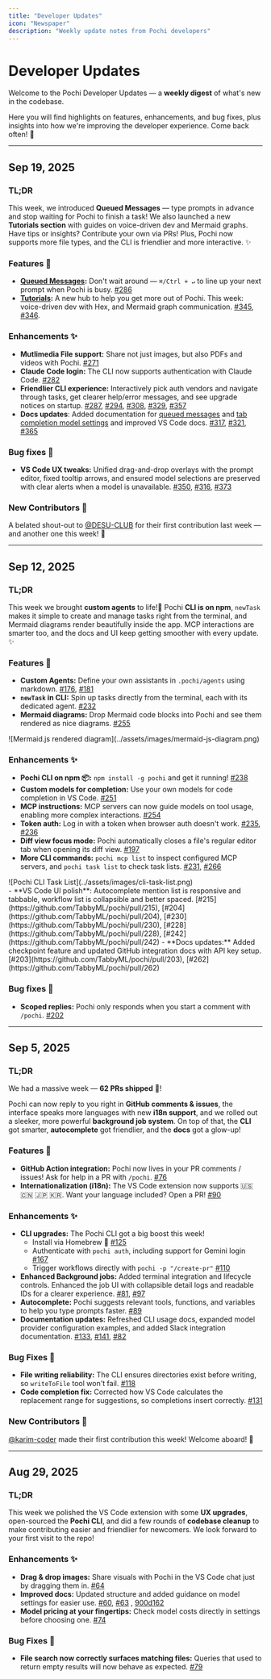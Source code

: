 ```yaml
---
title: "Developer Updates"
icon: "Newspaper"
description: "Weekly update notes from Pochi developers"
---
```


# Developer Updates

Welcome to the Pochi Developer Updates — a **weekly digest** of what's new in the codebase.

Here you will find highlights on features, enhancements, and bug fixes, plus insights into how we're improving the developer experience. Come back often! 👋

---

## Sep 19, 2025

### TL;DR

This week, we introduced **Queued Messages** — type prompts in advance and stop waiting for Pochi to finish a task! We also launched a new **Tutorials section** with guides on voice-driven dev and Mermaid graphs. Have tips or insights? Contribute your own via PRs! Plus, Pochi now supports more file types, and the CLI is friendlier and more interactive. ✨

### Features 🚀

- **[Queued Messages](https://docs.getpochi.com/queued-messages/):** Don't wait around — `⌘/Ctrl + ↵` to line up your next prompt when Pochi is busy. [#286](https://github.com/TabbyML/pochi/pull/286)
- **[Tutorials](https://docs.getpochi.com/tutorials/):** A new hub to help you get more out of Pochi. This week: voice-driven dev with Hex, and Mermaid graph communication. [#345](https://github.com/TabbyML/pochi/pull/345), [#346](https://github.com/TabbyML/pochi/pull/346).

### Enhancements ✨

- **Mutlimedia File support:** Share not just images, but also PDFs and videos with Pochi. [#271](https://github.com/TabbyML/pochi/pull/271)
- **Claude Code login:** The CLI now supports authentication with Claude Code. [#282](https://github.com/TabbyML/pochi/pull/282)
- **Friendlier CLI experience:** Interactively pick auth vendors and navigate through tasks, get clearer help/error messages, and see upgrade notices on startup. [#287](https://github.com/TabbyML/pochi/pull/287), [#294](https://github.com/TabbyML/pochi/pull/294), [#308](https://github.com/TabbyML/pochi/pull/308), [#329](https://github.com/TabbyML/pochi/pull/329), [#357](https://github.com/TabbyML/pochi/pull/357)
- **Docs updates**: Added documentation for [queued messages](https://docs.getpochi.com/queued-messages/) and [tab completion model settings](https://docs.getpochi.com/tab-completion/#tab-completion-model-settings) and improved VS Code docs. [#317](https://github.com/TabbyML/pochi/pull/317), [#321](https://github.com/TabbyML/pochi/pull/321), [#365](https://github.com/TabbyML/pochi/pull/365)

### Bug fixes 🐛

- **VS Code UX tweaks:** Unified drag-and-drop overlays with the prompt editor, fixed tooltip arrows, and ensured model selections are preserved with clear alerts when a model is unavailable. [#350](https://github.com/TabbyML/pochi/pull/350), [#316](https://github.com/TabbyML/pochi/pull/316), [#373](https://github.com/TabbyML/pochi/pull/373)

### New Contributors 🐾

A belated shout-out to [@DESU-CLUB](https://github.com/DESU-CLUB) for their first contribution last week — and another one this week! 🥳

---

## Sep 12, 2025

### TL;DR

This week we brought **custom agents** to life!🐣 Pochi **CLI is on npm**, `newTask` makes it simple to create and manage tasks right from the terminal, and Mermaid diagrams render beautifully inside the app. MCP interactions are smarter too, and the docs and UI keep getting smoother with every update. ✨

### Features 🚀

- **Custom Agents:** Define your own assistants in `.pochi/agents` using markdown. [#176](https://github.com/TabbyML/pochi/pull/176), [#181](https://github.com/TabbyML/pochi/pull/181)
- **`newTask` in CLI:** Spin up tasks directly from the terminal, each with its dedicated agent. [#232](https://github.com/TabbyML/pochi/pull/232)
- **Mermaid diagrams:** Drop Mermaid code blocks into Pochi and see them rendered as nice diagrams. [#255](https://github.com/TabbyML/pochi/pull/255)

<div className="w-4/7 md:ml-8 *:shadow-xl/30 *:rounded-lg">![Mermaid.js rendered diagram](../assets/images/mermaid-js-diagram.png)</div>

### Enhancements ✨

- **Pochi CLI on npm 📦:** `npm install -g pochi` and get it running! [#238](https://github.com/TabbyML/pochi/pull/238)
- **Custom models for completion:** Use your own models for code completion in VS Code. [#251](https://github.com/TabbyML/pochi/pull/251)
- **MCP instructions:** MCP servers can now guide models on tool usage, enabling more complex interactions. [#254](https://github.com/TabbyML/pochi/pull/254)
- **Token auth:** Log in with a token when browser auth doesn't work. [#235](https://github.com/TabbyML/pochi/pull/235), [#236](https://github.com/TabbyML/pochi/pull/236)
- **Diff view focus mode:** Pochi automatically closes a file's regular editor tab when opening its diff view. [#197](https://github.com/TabbyML/pochi/pull/197)
- **More CLI commands:** `pochi mcp list` to inspect configured MCP servers, and `pochi task list` to check task lists. [#231](https://github.com/TabbyML/pochi/pull/231), [#266](https://github.com/TabbyML/pochi/pull/266)
<div className="w-2/3">![Pochi CLI Task List](../assets/images/cli-task-list.png)</div>
- **VS Code UI polish**: Autocomplete mention list is responsive and tabbable, workflow list is collapsible and better spaced. [#215](https://github.com/TabbyML/pochi/pull/215), [#204](https://github.com/TabbyML/pochi/pull/204), [#230](https://github.com/TabbyML/pochi/pull/230), [#228](https://github.com/TabbyML/pochi/pull/228), [#242](https://github.com/TabbyML/pochi/pull/242)
- **Docs updates:** Added checkpoint feature and updated GitHub integration docs with API key setup. [#203](https://github.com/TabbyML/pochi/pull/203), [#262](https://github.com/TabbyML/pochi/pull/262)

### Bug fixes 🐛

- **Scoped replies:** Pochi only responds when you start a comment with `/pochi`. [#202](https://github.com/TabbyML/pochi/pull/202)

---

## Sep 5, 2025

### TL;DR

We had a massive week — **62 PRs shipped** 🎉!

Pochi can now reply to you right in **GitHub comments & issues**, the interface speaks more languages with new **i18n support**, and we rolled out a sleeker, more powerful **background job system**. On top of that, the **CLI** got smarter, **autocomplete** got friendlier, and the **docs** got a glow-up!

### Features 🚀

- **GitHub Action integration:** Pochi now lives in your PR comments / issues! Ask for help in a PR with `/pochi`. [#76](https://github.com/TabbyML/pochi/pull/76)
- **Internationalization (i18n):** The VS Code extension now supports 🇺🇸 🇨🇳 🇯🇵 🇰🇷. Want your language included? Open a PR! [#90](https://github.com/TabbyML/pochi/pull/90)

### Enhancements ✨

- **CLI upgrades:** The Pochi CLI got a big boost this week!
  - Install via Homebrew 🍺 [#125](https://github.com/TabbyML/pochi/issues/125)
  - Authenticate with `pochi auth`, including support for Gemini login [#167](https://github.com/TabbyML/pochi/pull/167)
  - Trigger workflows directly with `pochi -p "/create-pr"` [#110](https://github.com/TabbyML/pochi/pull/110)
- **Enhanced Background jobs:** Added terminal integration and lifecycle controls. Enhanced the job UI with collapsible detail logs and readable IDs for a clearer experience. [#81](https://github.com/TabbyML/pochi/pull/81), [#97](https://github.com/TabbyML/pochi/pull/97)
- **Autocomplete:** Pochi suggests relevant tools, functions, and variables to help you type prompts faster. [#89](https://github.com/TabbyML/pochi/pull/89)
- **Documentation updates:** Refreshed CLI usage docs, expanded model provider configuration examples, and added Slack integration documentation. [#133](https://github.com/TabbyML/pochi/pull/133), [#141](https://github.com/TabbyML/pochi/pull/141), [#82](https://github.com/TabbyML/pochi/pull/82)

### Bug Fixes 🐛

- **File writing reliability:** The CLI ensures directories exist before writing, so `writeToFile` tool won't fail. [#118](https://github.com/TabbyML/pochi/pull/118)
- **Code completion fix:** Corrected how VS Code calculates the replacement range for suggestions, so completions insert correctly. [#131](https://github.com/TabbyML/pochi/pull/131)

### New Contributors 🐾

[@karim-coder](https://github.com/karim-coder) made their first contribution this week! Welcome aboard! 🎉

---

## Aug 29, 2025

### TL;DR

This week we polished the VS Code extension with some **UX upgrades**, open-sourced the **Pochi CLI**, and did a few rounds of **codebase cleanup** to make contributing easier and friendlier for newcomers. We look forward to your first visit to the repo!

### Enhancements ✨

- **Drag & drop images:** Share visuals with Pochi in the VS Code chat just by dragging them in. [#64](https://github.com/TabbyML/pochi/pull/64)
- **Improved docs:** Updated structure and added guidance on model settings for easier use. [#60](https://github.com/TabbyML/pochi/pull/60), [#63](https://github.com/TabbyML/pochi/pull/63) , [900d162](https://github.com/TabbyML/pochi/commit/900d1629c4e97833e24a4450c438a585dca583d4)
- **Model pricing at your fingertips:** Check model costs directly in settings before choosing one. [#74](https://github.com/TabbyML/pochi/pull/74)

### Bug Fixes 🐛

- **File search now correctly surfaces matching files:** Queries that used to return empty results will now behave as expected. [#79](https://github.com/TabbyML/pochi/pull/79)
